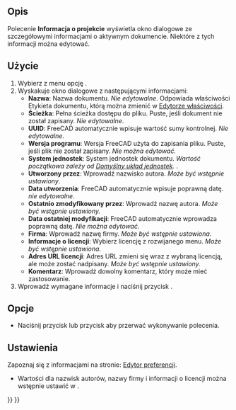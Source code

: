 <languages/>

{{Docnav/pl
|[[Std_MergeProjects/pl|Scal projekt]]
|[[Std_Print/pl|Drukuj]]
|[[Std_File_Menu/pl|Menu Plik]]
|IconL=Std_MergeProjects.svg
|IconR=Std_Print.svg
|IconC=Freecad.svg
}}

{{GuiCommand/pl
|Name=Std ProjectInfo
|Name/pl=Std: Informacja o projekcie
|MenuLocation=Plik → Informacja o projekcie ...
|Workbenches=wszystkie
|SeeAlso=[[Std_New/pl|Nowy]]
}}

<span id="Description"></span>
==Opis==

Polecenie '''Informacja o projekcie''' wyświetla okno dialogowe ze szczegółowymi informacjami o aktywnym dokumencie. Niektóre z tych informacji można edytować.

<span id="Usage"></span>
==Użycie==

# Wybierz z menu opcję {{MenuCommand|Plik → [[Image:Std_ProjectInfo.svg|16px]] Informacje o projekcie ...}}.
# Wyskakuje okno dialogowe z następującymi informacjami:
#* '''Nazwa''': Nazwa dokumentu. ''Nie edytowalne''. Odpowiada właściwości Etykieta dokumentu, którą można zmienić w  [[Property_editor/pl|Edytorze właściwości]].
#* '''Ścieżka''': Pełna ścieżka dostępu do pliku. Puste, jeśli dokument nie został zapisany. ''Nie edytowalne''.
#* '''UUID''': FreeCAD automatycznie wpisuje wartość sumy kontrolnej. ''Nie edytowalne''.
#* '''Wersja programu''': Wersja FreeCAD użyta do zapisania pliku. Puste, jeśli plik nie został zapisany. ''Nie można edytować.''
#* '''System jednostek''': System jednostek dokumentu. ''Wartość początkowa zależy od [[Preferences_Editor/pl#Ogólne_2|Domyślny układ jednostek]].'' {{Version/pl|1.0}}.
#* '''Utworzony przez''': Wprowadź nazwisko autora. ''Może być wstępnie ustawiony''.
#* '''Data utworzenia''': FreeCAD automatycznie wpisuje poprawną datę. ''nie edytowalne''.
#* '''Ostatnio zmodyfikowany przez''': Wprowadź nazwę autora. ''Może być wstępnie ustawiony.''
#* '''Data ostatniej modyfikacji''': FreeCAD automatycznie wprowadza poprawną datę. ''Nie można edytować.''
#* '''Firma''': Wprowadź nazwę firmy. ''Może być wstępnie ustawiona''.
#* '''Informacje o licencji''': Wybierz licencję z rozwijanego menu. ''Może być wstępnie ustawiona.''
#* '''Adres URL licencji''': Adres URL zmieni się wraz z wybraną licencją, ale może zostać nadpisany. ''Może być wstępnie ustawiony.''
#* '''Komentarz''': Wprowadź dowolny komentarz, który może mieć zastosowanie.
# Wprowadź wymagane informacje i naciśnij przycisk {{Button|OK}}.

<span id="Options"></span>
==Opcje==

* Naciśnij przycisk {{KEY|Esc}} lub przycisk {{Button|Anuluj}} aby przerwać wykonywanie polecenia.

<span id="Preferences"></span>
==Ustawienia==

Zapoznaj się z informacjami na stronie: [[Preferences_Editor/pl|Edytor preferencji]].

* Wartości dla nazwisk autorów, nazwy firmy i informacji o licencji można wstępnie ustawić w {{MenuCommand|Edycja → Preferencje ... → Ogólne → Dokument → Prawa autorskie i licencja}}.


{{Docnav/pl
|[[Std_MergeProjects/pl|Scal projekt]]
|[[Std_Print/pl|Drukuj]]
|[[Std_File_Menu/pl|Menu Plik]]
|IconL=Std_MergeProjects.svg
|IconR=Std_Print.svg
|IconC=Freecad.svg
}}

{{Std_Base_navi{{#translation:}}}}
{{Userdocnavi{{#translation:}}}}